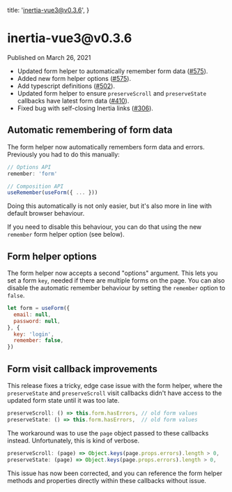 
  title: 'inertia-vue3@v0.3.6',
}

<h1>inertia-vue3@v0.3.6</h1>

<div className="-mt-8 mb-12 text-base font-medium text-gray-600">Published on March 26, 2021</div>

- Updated form helper to automatically remember form data ([#575](https://github.com/inertiajs/inertia/pull/575)).
- Added new form helper options ([#575](https://github.com/inertiajs/inertia/pull/575)).
- Add typescript definitions ([#502](https://github.com/inertiajs/inertia/pull/502)).
- Updated form helper to ensure `preserveScroll` and `preserveState` callbacks have latest form data ([#410](https://github.com/inertiajs/inertia/pull/410)).
- Fixed bug with self-closing Inertia links ([#306](https://github.com/inertiajs/inertia/pull/306)).

## Automatic remembering of form data

The form helper now automatically remembers form data and errors. Previously you had to do this manually:

```js
// Options API
remember: 'form'

// Composition API
useRemember(useForm({ ... }))
```

Doing this automatically is not only easier, but it's also more in line with default browser behaviour.

If you need to disable this behaviour, you can do that using the new `remember` form helper option (see below).

## Form helper options

The form helper now accepts a second "options" argument. This lets you set a form `key`, needed if there are multiple forms on the page. You can also disable the automatic remember behaviour by setting the `remember` option to `false`.

```js
let form = useForm({
  email: null,
  password: null,
}, {
  key: 'login',
  remember: false,
})
```

## Form visit callback improvements

This release fixes a tricky, edge case issue with the form helper, where the `preserveState` and `preserveScroll` visit callbacks didn't have access to the updated form state until it was too late.

```js
preserveScroll: () => this.form.hasErrors, // old form values
preserveState: () => this.form.hasErrors,  // old form values
```

The workaround was to use the `page` object passed to these callbacks instead. Unfortunately, this is kind of verbose.

```js
preserveScroll: (page) => Object.keys(page.props.errors).length > 0,
preserveState: (page) => Object.keys(page.props.errors).length > 0,
```

This issue has now been corrected, and you can reference the form helper methods and properties directly within these callbacks without issue.
